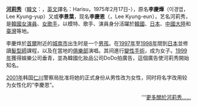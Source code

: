 '''[[河莉秀|河莉秀]]'''（[[韓文|韓文]]：{{lang|ko|'''하리수'''}}，[[英文|英文]]譯名：Harisu，1975年2月17日-），原名'''李慶燁'''（이경엽，Lee Kyung-yup）又或'''李景葉'''，现名'''李慶恩'''（{{lang|ko|이경은}}，Lee Kyung-eun），艺名河莉秀，是[[韓國|韓國]][[女演員|女演員]]、[[女歌手|女歌手]]，以模特、歌手、演員身分活躍於[[韓國|韓國]]、[[日本|日本]]、[[中國大陸|中國大陸]]和[[臺灣|臺灣]]等地。

李慶烨於[[首爾|首爾]]附近的[[城南市|城南市]]出生时是一个[[男孩|男孩]]。在[[1997年|1997年]]至[[1998年|1998年]]間到[[日本|日本]]並修讀[[髮型師|髮型師]]課程，以及在當地的[[俱樂部|俱樂部]]演唱。其间進行[[变性|變性手術]]，成为女子。[[1999年|1999年]]獲得娛樂公司垂青，並為韓國化妝品公司DoDo拍廣告，這個廣告使河莉秀開始知名。

[[2001年|2001年]]韩国[[仁川|仁川]]警察局批准将她的正式身份从男性改为女性，同时将名字改用较为女性化的“李慶恩”。
<div style="text-align: right;">'''[[河莉秀|更多關於河莉秀……]]</div>